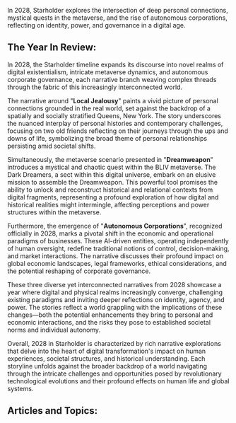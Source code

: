In 2028, Starholder explores the intersection of deep personal connections, mystical quests in the metaverse, and the rise of autonomous corporations, reflecting on identity, power, and governance in a digital age.


## The Year In Review:
In 2028, the Starholder timeline expands its discourse into novel realms of digital existentialism, intricate metaverse dynamics, and autonomous corporate governance, each narrative branch weaving complex threads through the fabric of this increasingly interconnected world.

The narrative around "**Local Jealousy**" paints a vivid picture of personal connections grounded in the real world, set against the backdrop of a spatially and socially stratified Queens, New York. The story underscores the nuanced interplay of personal histories and contemporary challenges, focusing on two old friends reflecting on their journeys through the ups and downs of life, symbolizing the broad theme of personal relationships persisting amid societal shifts.

Simultaneously, the metaverse scenario presented in "**Dreamweapon**" introduces a mystical and chaotic quest within the BLIV metaverse. The Dark Dreamers, a sect within this digital universe, embark on an elusive mission to assemble the Dreamweapon. This powerful tool promises the ability to unlock and reconstruct historical and relational contexts from digital fragments, representing a profound exploration of how digital and historical realities might intermingle, affecting perceptions and power structures within the metaverse.

Furthermore, the emergence of "**Autonomous Corporations**", recognized officially in 2028, marks a pivotal shift in the economic and operational paradigms of businesses. These AI-driven entities, operating independently of human oversight, redefine traditional notions of control, decision-making, and market interactions. The narrative discusses their profound impact on global economic landscapes, legal frameworks, ethical considerations, and the potential reshaping of corporate governance.

These three diverse yet interconnected narratives from 2028 showcase a year where digital and physical realms increasingly converge, challenging existing paradigms and inviting deeper reflections on identity, agency, and power. The stories reflect a world grappling with the implications of these changes—both the potential enhancements they bring to personal and economic interactions, and the risks they pose to established societal norms and individual autonomy.

Overall, 2028 in Starholder is characterized by rich narrative explorations that delve into the heart of digital transformation's impact on human experiences, societal structures, and historical understanding. Each storyline unfolds against the broader backdrop of a world navigating through the intricate challenges and opportunities posed by revolutionary technological evolutions and their profound effects on human life and global systems.

## Articles and Topics:

